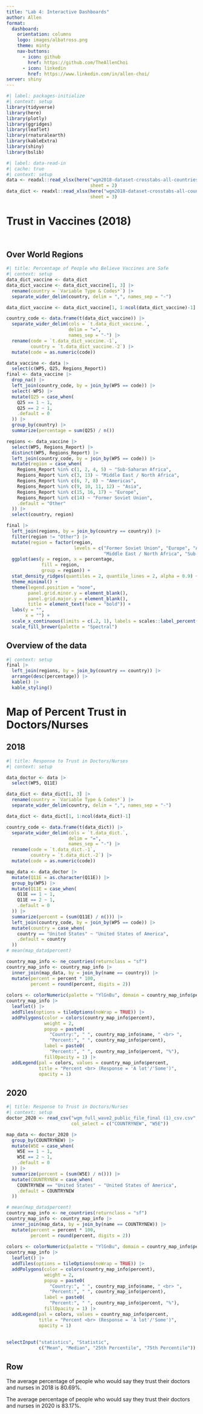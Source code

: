 ```yaml
---
title: "Lab 4: Interactive Dashboards"
author: Allen
format: 
  dashboard:
    orientation: columns
    logo: images/albatross.png
    theme: minty
    nav-buttons: 
      - icon: github
        href: https://github.com/TheAllenChoi
      - icon: linkedin
        href: https://www.linkedin.com/in/allen-choi/
server: shiny
---
```


```r
#| label: packages-initialize
#| context: setup
library(tidyverse)
library(here)
library(plotly)
library(ggridges)
library(leaflet)
library(rnaturalearth)
library(kableExtra)
library(shiny)
library(bslib)
```

```r
#| label: data-read-in
#| cache: true
#| context: setup
data <- readxl::read_xlsx(here("wgm2018-dataset-crosstabs-all-countries.xlsx"),
                               sheet = 2)
data_dict <- readxl::read_xlsx(here("wgm2018-dataset-crosstabs-all-countries.xlsx"),
                               sheet = 3)
```

# Trust in Vaccines (2018)

## {.sidebar}
```r

```


## Over World Regions
```r
#| title: Percentage of People who Believe Vaccines are Safe
#| context: setup
data_dict_vaccine <- data_dict
data_dict_vaccine <- data_dict_vaccine[1, 3] |> 
  rename(country = `Variable Type & Codes*`) |> 
  separate_wider_delim(country, delim = ",", names_sep = "-")

data_dict_vaccine <- data_dict_vaccine[1, 1:ncol(data_dict_vaccine)-1]

country_code <- data.frame(t(data_dict_vaccine)) |> 
  separate_wider_delim(cols = `t.data_dict_vaccine.`,
                       delim = "=",
                       names_sep = "-") |> 
  rename(code = `t.data_dict_vaccine.-1`,
         country = `t.data_dict_vaccine.-2`) |> 
  mutate(code = as.numeric(code))

data_vaccine <- data |> 
  select(c(WP5, Q25, Regions_Report))
final <- data_vaccine |> 
  drop_na() |> 
  left_join(country_code, by = join_by(WP5 == code)) |> 
  select(-WP5) |> 
  mutate(Q25 = case_when(
    Q25 == 1 ~ 1,
    Q25 == 2 ~ 1,
    .default = 0
  )) |> 
  group_by(country) |>
  summarize(percentage = sum(Q25) / n()) 

regions <- data_vaccine |> 
  select(WP5, Regions_Report) |> 
  distinct(WP5, Regions_Report) |> 
  left_join(country_code, by = join_by(WP5 == code)) |> 
  mutate(region = case_when(
    Regions_Report %in% c(1, 2, 4, 5) ~ "Sub-Saharan Africa",
    Regions_Report %in% c(3, 13) ~ "Middle East / North Africa",
    Regions_Report %in% c(6, 7, 8) ~ "Americas",
    Regions_Report %in% c(9, 10, 11, 12) ~ "Asia",
    Regions_Report %in% c(15, 16, 17) ~ "Europe",
    Regions_Report %in% c(14) ~ "Former Soviet Union",
    .default = "Other"
  )) |> 
  select(country, region)

final |> 
  left_join(regions, by = join_by(country == country)) |> 
  filter(region != "Other") |> 
  mutate(region = factor(region,
                         levels = c("Former Soviet Union", "Europe", "Americas",
                                    "Middle East / North Africa", "Sub-Saharan Africa", "Asia"))) |> 
  ggplot(aes(y = region, x = percentage,
             fill = region,
             group = region)) +
  stat_density_ridges(quantiles = 2, quantile_lines = 2, alpha = 0.9) +
  theme_minimal() +
  theme(legend.position = "none",
        panel.grid.minor.y = element_blank(),
        panel.grid.major.y = element_blank(),
        title = element_text(face = "bold")) +
  labs(y = "",
       x = "") +
  scale_x_continuous(limits = c(.2, 1), labels = scales::label_percent()) +
  scale_fill_brewer(palette = "Spectral")
```

## Overview of the data
```r
#| context: setup
final |> 
  left_join(regions, by = join_by(country == country)) |> 
  arrange(desc(percentage)) |> 
  kable() |> 
  kable_styling()
```



# Map of Percent Trust in Doctors/Nurses

::: panel-tabset
## 2018 {width="70%"}

```r
#| title: Response to Trust in Doctors/Nurses
#| context: setup

data_doctor <- data |> 
  select(WP5, Q11E)

data_dict <- data_dict[1, 3] |> 
  rename(country = `Variable Type & Codes*`) |> 
  separate_wider_delim(country, delim = ",", names_sep = "-")

data_dict <- data_dict[1, 1:ncol(data_dict)-1]

country_code <- data.frame(t(data_dict)) |> 
  separate_wider_delim(cols = `t.data_dict.`,
                       delim = "=",
                       names_sep = "-") |> 
  rename(code = `t.data_dict.-1`,
         country = `t.data_dict.-2`) |> 
  mutate(code = as.numeric(code))

map_data <- data_doctor |> 
  mutate(Q11E = as.character(Q11E)) |> 
  group_by(WP5) |> 
  mutate(Q11E = case_when(
    Q11E == 1 ~ 1,
    Q11E == 2 ~ 1,
    .default = 0
  )) |> 
  summarize(percent = (sum(Q11E) / n())) |> 
  left_join(country_code, by = join_by(WP5 == code)) |> 
  mutate(country = case_when(
    country == "United States" ~ "United States of America",
    .default = country
  ))
# mean(map_data$percent)

country_map_info <- ne_countries(returnclass = "sf")
country_map_info <- country_map_info |> 
  inner_join(map_data, by = join_by(name == country)) |> 
  mutate(percent = percent * 100,
         percent = round(percent, digits = 2))
  
colors <- colorNumeric(palette = "YlGnBu", domain = country_map_info$percent)
country_map_info |> 
  leaflet() |> 
  addTiles(options = tileOptions(noWrap = TRUE)) |> 
  addPolygons(color = colors(country_map_info$percent),
              weight = 2,
              popup = paste0(
                "Country:", " ", country_map_info$name, " <br> ",
                "Percent:", " ", country_map_info$percent),
              label = paste0(
                "Percent:", " ", country_map_info$percent, "%"),
              fillOpacity = 1) |> 
  addLegend(pal = colors, values = country_map_info$percent,
            title = "Percent <br> (Response = 'A lot'/'Some')",
            opacity = 1)
```

## 2020

```r
#| title: Response to Trust in Doctors/Nurses
#| context: setup
doctor_2020 <- read_csv("wgm_full_wave2_public_file_final (1)_csv.csv",
                        col_select = c("COUNTRYNEW", "W5E"))

map_data <- doctor_2020 |> 
  group_by(COUNTRYNEW) |> 
  mutate(W5E = case_when(
    W5E == 1 ~ 1,
    W5E == 2 ~ 1,
    .default = 0
  )) |> 
  summarize(percent = (sum(W5E) / n())) |> 
  mutate(COUNTRYNEW = case_when(
    COUNTRYNEW == "United States" ~ "United States of America",
    .default = COUNTRYNEW
  ))

# mean(map_data$percent)
country_map_info <- ne_countries(returnclass = "sf")
country_map_info <- country_map_info |> 
  inner_join(map_data, by = join_by(name == COUNTRYNEW)) |> 
  mutate(percent = percent * 100,
         percent = round(percent, digits = 2))
  
colors <- colorNumeric(palette = "YlGnBu", domain = country_map_info$percent)
country_map_info |> 
  leaflet() |> 
  addTiles(options = tileOptions(noWrap = TRUE)) |> 
  addPolygons(color = colors(country_map_info$percent),
              weight = 2,
              popup = paste0(
                "Country:", " ", country_map_info$name, " <br> ",
                "Percent:", " ", country_map_info$percent),
              label = paste0(
                "Percent:", " ", country_map_info$percent, "%"),
              fillOpacity = 1) |> 
  addLegend(pal = colors, values = country_map_info$percent,
            title = "Percent <br> (Response = 'A lot'/'Some')",
            opacity = 1)
```
:::

## {.sidebar}
```r
selectInput("statistics", "Statistic",
            c("Mean", "Median", "25th Percentile", "75th Percentile"))
```

## Row {width="30%"}

::: {.card title="2018 Average Trust"}
The average percentage of people who would say they trust their doctors and nurses in 2018 is 80.69%.
:::

::: {.card title="2020 Average Trust"}
The average percentage of people who would say they trust their doctors and nurses in 2020 is 83.17%.
:::

